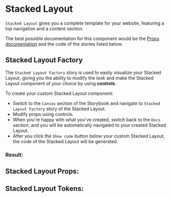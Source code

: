 

# Stacked Layout

`Stacked Layout` gives you a complete template for your website, featuring a top navigation and a content section.

The best possible documentation for this component would be the [Props documentation](#stacked-layout-props)
and the code of the stories listed below.

## Stacked Layout Factory

The `Stacked Layout Factory` story is used to easily visualize your Stacked Layout, giving you the
ability to modify the look and make the Stacked Layout component of your choice by
using **controls**.

To create your custom Stacked Layout component:

- Switch to the `Canvas` section of the Storybook and navigate to `Stacked Layout Factory` story
of the Stacked Layout.
- Modify props using controls.
- When you're happy with what you've created, switch back to the `Docs` section, and you will be automatically
navigated to your created Stacked Layout.
- After you click the `Show code` button below your custom Stacked Layout, the code of the Stacked Layout will be generated.

### Result:

<Canvas>
    <Story id="component-library-menu-stackedlayout--stacked-layout-factory" />
</Canvas>

<Stories />

## Stacked Layout Props:

<ArgsTable of={StackedLayout} />

## Stacked Layout Tokens:
<ThemeTokens component="StackedLayout"/>
